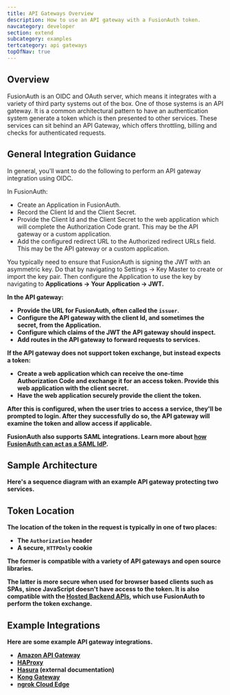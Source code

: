 ```yaml
---
title: API Gateways Overview
description: How to use an API gateway with a FusionAuth token.
navcategory: developer
section: extend
subcategory: examples
tertcategory: api gateways
topOfNav: true
---
```


## Overview

FusionAuth is an OIDC and OAuth server, which means it integrates with a variety of third party systems out of the box. One of those systems is an API gateway. It is a common architectural pattern to have an authentication system generate a token which is then presented to other services. These services can sit behind an API Gateway, which offers throttling, billing and checks for authenticated requests.

## General Integration Guidance

In general, you'll want to do the following to perform an API gateway integration using OIDC.

In FusionAuth:

* Create an Application in FusionAuth.
* Record the <InlineField>Client Id</InlineField> and the <InlineField>Client Secret</InlineField>.
* Provide the <InlineField>Client Id</InlineField> and the <InlineField>Client Secret</InlineField> to the web application which will complete the Authorization Code grant. This may be the API gateway or a custom application.
* Add the configured redirect URL to the <InlineField>Authorized redirect URLs</InlineField> field. This may be the API gateway or a custom application.

You typically need to ensure that FusionAuth is signing the JWT with an asymmetric key. Do that by navigating to <Breadcrumb>Settings -> Key Master</strong> to create or import the key pair. Then configure the Application to use the key by navigating to <strong>Applications -> Your Application -> JWT</Breadcrumb>.

In the API gateway:

* Provide the URL for FusionAuth, often called the `issuer`.
* Configure the API gateway with the client Id, and sometimes the secret, from the Application.
* Configure which claims of the JWT the API gateway should inspect.
* Add routes in the API gateway to forward requests to services.

If the API gateway does not support token exchange, but instead expects a token:

* Create a web application which can receive the one-time Authorization Code and exchange it for an access token. Provide this web application with the client secret.
* Have the web application securely provide the client the token.

After this is configured, when the user tries to access a service, they'll be prompted to login. After they successfully do so, the API gateway will examine the token and allow access if applicable.

FusionAuth also supports SAML integrations. Learn more about [how FusionAuth can act as a SAML IdP](/docs/lifecycle/authenticate-users/saml/).

## Sample Architecture

Here's a sequence diagram with an example API gateway protecting two services.

<ApiGatewayArchitectureDiagram alt="API gateway sample architecture." />

## Token Location

The location of the token in the request is typically in one of two places:

* The `Authorization` header
* A secure, `HTTPOnly` cookie

The former is compatible with a variety of API gateways and open source libraries.

The latter is more secure when used for browser based clients such as SPAs, since JavaScript doesn't have access to the token. It is also compatible with the [Hosted Backend APIs](/docs/apis/hosted-backend), which use FusionAuth to perform the token exchange.

## Example Integrations

Here are some example API gateway integrations.

* [Amazon API Gateway](/docs/extend/examples/api-gateways/aws-api-gateway)
* [HAProxy](/docs/extend/examples/api-gateways/haproxy-api-gateway)
* <a href="https://hasura.io/learn/graphql/hasura-authentication/integrations/fusion-auth/">Hasura</a> (external documentation)
* [Kong Gateway](/docs/extend/examples/api-gateways/kong-gateway)
* [ngrok Cloud Edge](/docs/extend/examples/api-gateways/ngrok-cloud-edge)

